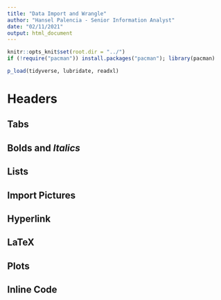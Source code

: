 ```yaml
---
title: "Data Import and Wrangle"
author: "Hansel Palencia - Senior Information Analyst"
date: "02/11/2021"
output: html_document
---
```



```r
knitr::opts_knit$set(root.dir = "../")
if (!require("pacman")) install.packages("pacman"); library(pacman)

p_load(tidyverse, lubridate, readxl)


```


# Headers

## Tabs {.tabset}

## **Bolds** and *Italics*

## Lists

## Import Pictures

## Hyperlink  

## LaTeX
  
## Plots

## Inline Code
















